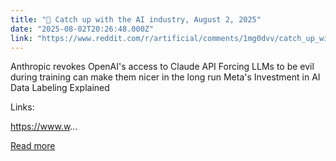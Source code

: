 ```yaml
---
title: "🚨 Catch up with the AI industry, August 2, 2025"
date: "2025-08-02T20:26:48.000Z"
link: "https://www.reddit.com/r/artificial/comments/1mg0dvv/catch_up_with_the_ai_industry_august_2_2025/"
---
```


Anthropic revokes OpenAI's access to Claude API
 Forcing LLMs to be evil during training can make them nicer in the long run
 Meta's Investment in AI Data Labeling Explained
  
Links:
  
https://www.w...

[Read more](https://www.reddit.com/r/artificial/comments/1mg0dvv/catch_up_with_the_ai_industry_august_2_2025/)
